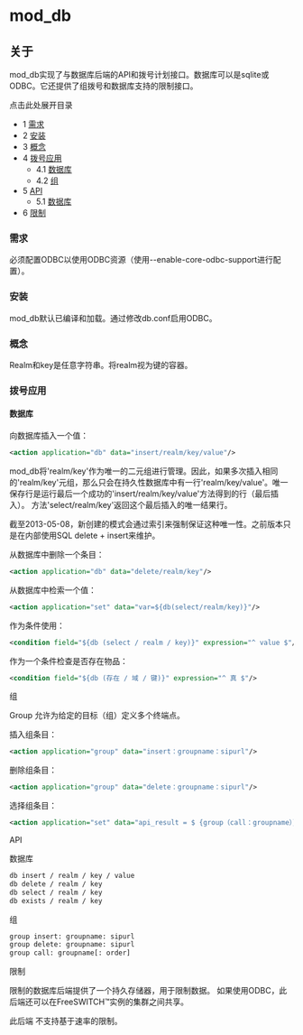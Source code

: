 # mod_db

## 关于

mod_db实现了与数据库后端的API和拨号计划接口。数据库可以是sqlite或ODBC。它还提供了组拨号和数据库支持的限制接口。

点击此处展开目录

* 1 [需求](#requirements)
* 2 [安装](#installing)
* 3 [概念](#concepts)
* 4 [拨号应用](#dialplan-application)
   * 4.1 [数据库](#database)
   * 4.2 [组](#group)
* 5 [API](#api)
   * 5.1 [数据库](#database)
* 6 [限制](#limit)

### 需求

必须配置ODBC以使用ODBC资源（使用--enable-core-odbc-support进行配置）。

### 安装

mod_db默认已编译和加载。通过修改db.conf启用ODBC。

### 概念

Realm和key是任意字符串。将realm视为键的容器。

### 拨号应用

#### 数据库

向数据库插入一个值：

```xml
<action application="db" data="insert/realm/key/value"/>
```

mod_db将'realm/key'作为唯一的二元组进行管理。因此，如果多次插入相同的'realm/key'元组，那么只会在持久性数据库中有一行'realm/key/value'。唯一保存行是运行最后一个成功的'insert/realm/key/value'方法得到的行（最后插入）。
方法'select/realm/key'返回这个最后插入的唯一结果行。

截至2013-05-08，新创建的模式会通过索引来强制保证这种唯一性。之前版本只是在内部使用SQL delete + insert来维护。

从数据库中删除一个条目：

```xml
<action application="db" data="delete/realm/key"/>
```

从数据库中检索一个值：

```xml
<action application="set" data="var=${db(select/realm/key)}"/>
```

作为条件使用：

```xml
<condition field="${db (select / realm / key)}" expression="^ value $"/>
```

作为一个条件检查是否存在物品：

```xml
<condition field="${db (存在 / 域 / 键)}" expression="^ 真 $"/>
```

组

Group 允许为给定的目标（组）定义多个终端点。

插入组条目：

```xml
<action application="group" data="insert：groupname：sipurl"/> 
```

删除组条目：

```xml
<action application="group" data="delete：groupname：sipurl"/>
```

选择组条目：

```xml
<action application="set" data="api_result = $ {group（call：groupname）}"/>
```

API

数据库

```xml
db insert / realm / key / value
db delete / realm / key
db select / realm / key
db exists / realm / key
```

组

```xml
group insert: groupname: sipurl
group delete: groupname: sipurl
group call: groupname[: order]
```

限制

限制的数据库后端提供了一个持久存储器，用于限制数据。 如果使用ODBC，此后端还可以在FreeSWITCH™实例的集群之间共享。

此后端 不支持基于速率的限制。